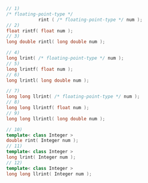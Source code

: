 ```cpp
// 1)
/* floating-point-type */
            rint ( /* floating-point-type */ num );
// 2)
float rintf( float num );
// 3)
long double rintl( long double num );
```
```cpp title="Rounding to long"
// 4)
long lrint( /* floating-point-type */ num );
// 5)
long lrintf( float num );
// 6)
long lrintl( long double num );
```
```cpp title="Rounding to long long"
// 7)
long long llrint( /* floating-point-type */ num );
// 8)
long long llrintf( float num );
// 9)
long long llrintl( long double num );
```
```cpp title="Additional Overloads"
// 10)
template< class Integer >
double rint( Integer num );
// 11)
template< class Integer >
long lrint( Integer num );
// 12)
template< class Integer >
long long llrint( Integer num );
```